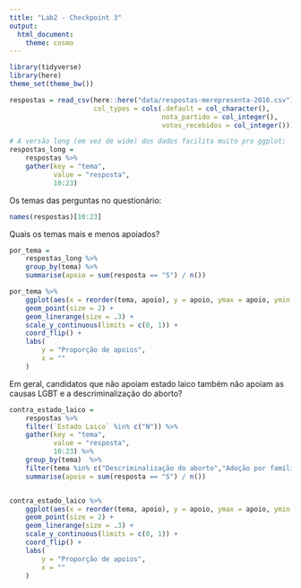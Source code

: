 ```yaml
---
title: "Lab2 - Checkpoint 3"
output: 
  html_document:
    theme: cosmo
---
```


```r
library(tidyverse)
library(here)
theme_set(theme_bw())
```

```r
respostas = read_csv(here::here("data/respostas-merepresenta-2016.csv"), 
                     col_types = cols(.default = col_character(), 
                                      nota_partido = col_integer(), 
                                      votos_recebidos = col_integer()))

# A versão long (em vez de wide) dos dados facilita muito pro ggplot:
respostas_long = 
    respostas %>% 
    gather(key = "tema", 
           value = "resposta", 
           10:23)
```

Os temas das perguntas no questionário:

```r
names(respostas)[10:23] 
```

Quais os temas mais e menos apoiados? 

```r
por_tema = 
    respostas_long %>% 
    group_by(tema) %>% 
    summarise(apoio = sum(resposta == "S") / n())

por_tema %>% 
    ggplot(aes(x = reorder(tema, apoio), y = apoio, ymax = apoio, ymin = 0)) + 
    geom_point(size = 2) + 
    geom_linerange(size = .3) + 
    scale_y_continuous(limits = c(0, 1)) + 
    coord_flip() + 
    labs(
        y = "Proporção de apoios", 
        x = ""
    )
```

Em geral, candidatos que não apoiam estado laico também não apoiam as causas LGBT e a descriminalização do aborto?
```r
contra_estado_laico = 
    respostas %>% 
    filter(`Estado Laico` %in% c("N")) %>% 
    gather(key = "tema", 
           value = "resposta", 
           10:23) %>%
    group_by(tema)  %>% 
    filter(tema %in% c("Descriminalização do aborto","Adoção por famílias LGBTs","Criminalização da LGBTfobia","Respeito à identidade de gênero de pessoas trans")) %>%
    summarise(apoio = sum(resposta == "S") / n())


contra_estado_laico %>% 
    ggplot(aes(x = reorder(tema, apoio), y = apoio, ymax = apoio, ymin = 0)) + 
    geom_point(size = 2) + 
    geom_linerange(size = .3) + 
    scale_y_continuous(limits = c(0, 1)) + 
    coord_flip() + 
    labs(
        y = "Proporção de apoios", 
        x = ""
    )

```
